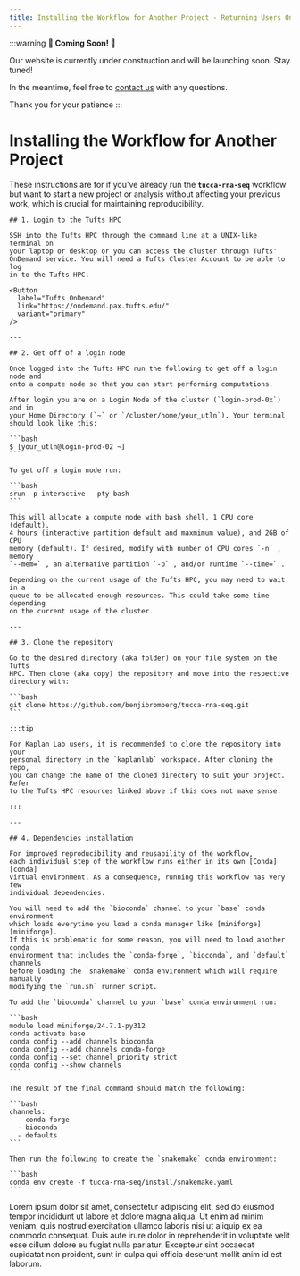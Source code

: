 ```yaml
---
title: Installing the Workflow for Another Project - Returning Users Only
---
```



:::warning
**🚧 Coming Soon! 🚧**

Our website is currently under construction and will be launching soon.
Stay tuned!

In the meantime, feel free to [contact us](mailto:benjamin.bromberg@tufts.edu)
with any questions.

Thank you for your patience
:::

# Installing the Workflow for Another Project

These instructions are for if you've already run the **`tucca-rna-seq`**
workflow but want to start a new project or analysis without affecting your
previous  work, which is crucial for maintaining reproducibility.

<Tabs>
  <TabItem value="tufts-hpc" label="Tufts HPC Users" default>

    ## 1. Login to the Tufts HPC

    SSH into the Tufts HPC through the command line at a UNIX-like terminal on 
    your laptop or desktop or you can access the cluster through Tufts'
    OnDemand service. You will need a Tufts Cluster Account to be able to log 
    in to the Tufts HPC.

    <Button
      label="Tufts OnDemand"
      link="https://ondemand.pax.tufts.edu/"
      variant="primary"
    />

    ---

    ## 2. Get off of a login node

    Once logged into the Tufts HPC run the following to get off a login node and
    onto a compute node so that you can start performing computations.

    After login you are on a Login Node of the cluster (`login-prod-0x`) and in
    your Home Directory (`~` or `/cluster/home/your_utln`). Your terminal
    should look like this:

    ```bash
    $ [your_utln@login-prod-02 ~]
    ```

    To get off a login node run:

    ```bash
    srun -p interactive --pty bash
    ```

    This will allocate a compute node with bash shell, 1 CPU core (default),
    4 hours (interactive partition default and maxmimum value), and 2GB of CPU
    memory (default). If desired, modify with number of CPU cores `-n` , memory
    `--mem=` , an alternative partition `-p` , and/or runtime `--time=` .

    Depending on the current usage of the Tufts HPC, you may need to wait in a
    queue to be allocated enough resources. This could take some time depending
    on the current usage of the cluster.

    ---

    ## 3. Clone the repository

    Go to the desired directory (aka folder) on your file system on the Tufts
    HPC. Then clone (aka copy) the repository and move into the respective
    directory with:

    ```bash
    git clone https://github.com/benjibromberg/tucca-rna-seq.git
    ```

    :::tip

    For Kaplan Lab users, it is recommended to clone the repository into your
    personal directory in the `kaplanlab` workspace. After cloning the repo,
    you can change the name of the cloned directory to suit your project. Refer
    to the Tufts HPC resources linked above if this does not make sense.

    :::

    ---

    ## 4. Dependencies installation

    For improved reproducibility and reusability of the workflow,
    each individual step of the workflow runs either in its own [Conda][conda]
    virtual environment. As a consequence, running this workflow has very few
    individual dependencies.

    You will need to add the `bioconda` channel to your `base` conda environment
    which loads everytime you load a conda manager like [miniforge][miniforge].
    If this is problematic for some reason, you will need to load another conda
    environment that includes the `conda-forge`, `bioconda`, and `default` channels
    before loading the `snakemake` conda environment which will require manually
    modifying the `run.sh` runner script.

    To add the `bioconda` channel to your `base` conda environment run:

    ```bash
    module load miniforge/24.7.1-py312
    conda activate base
    conda config --add channels bioconda
    conda config --add channels conda-forge
    conda config --set channel_priority strict
    conda config --show channels
    ```

    The result of the final command should match the following:

    ```bash
    channels:
      - conda-forge
      - bioconda
      - defaults
    ```

    Then run the following to create the `snakemake` conda environment:

    ```bash
    conda env create -f tucca-rna-seq/install/snakemake.yaml
    ```

  </TabItem>
  <TabItem value="external" label="External Users">
    Lorem ipsum dolor sit amet, consectetur adipiscing elit, sed do eiusmod
    tempor incididunt ut labore et dolore magna aliqua. Ut enim ad minim veniam,
    quis nostrud exercitation ullamco laboris nisi ut aliquip ex ea commodo
    consequat. Duis aute irure dolor in reprehenderit in voluptate velit esse
    cillum dolore eu fugiat nulla pariatur. Excepteur sint occaecat cupidatat
    non proident, sunt in culpa qui officia deserunt mollit anim id est laborum.

  </TabItem>
</Tabs>

[conda]: https://docs.conda.io/projects/conda/en/latest/index.html
[miniforge]: https://github.com/conda-forge/miniforge
